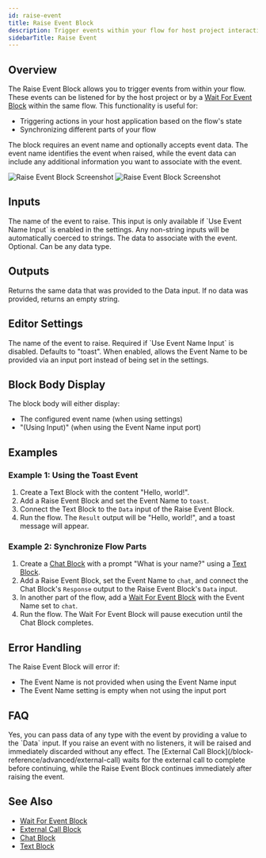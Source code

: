 ```yaml
---
id: raise-event
title: Raise Event Block
description: Trigger events within your flow for host project interaction or flow synchronization
sidebarTitle: Raise Event
---
```


## Overview

The Raise Event Block allows you to trigger events from within your flow. These events can be listened for by the host project or by a [Wait For Event Block](/block-reference/advanced/wait-for-event) within the same flow. This functionality is useful for:

- Triggering actions in your host application based on the flow's state
- Synchronizing different parts of your flow

The block requires an event name and optionally accepts event data. The event name identifies the event when raised, while the event data can include any additional information you want to associate with the event.

<Frame className="block dark:hidden">
  <img src="/block-reference/assets/raise_event_block_light.png" alt="Raise Event Block Screenshot" />
</Frame>
<Frame className="hidden dark:block">
  <img src="/block-reference/assets/raise_event_block_dark.png" alt="Raise Event Block Screenshot" />
</Frame>

## Inputs

<ParamField path="Event Name" type="string" required>
  The name of the event to raise. This input is only available if `Use Event Name Input` is enabled in the settings. Any non-string inputs will be automatically coerced to strings.
</ParamField>

<ParamField path="Data" type="any">
  The data to associate with the event. Optional. Can be any data type.
</ParamField>

## Outputs

<ResponseField name="Result" type="any">
  Returns the same data that was provided to the Data input. If no data was provided, returns an empty string.
</ResponseField>

## Editor Settings

<ParamField path="Event Name" type="string" default="toast">
  The name of the event to raise. Required if `Use Event Name Input` is disabled. Defaults to "toast".
</ParamField>

<ParamField path="Use Event Name Input" type="boolean" default={false}>
  When enabled, allows the Event Name to be provided via an input port instead of being set in the settings.
</ParamField>

## Block Body Display

The block body will either display:
- The configured event name (when using settings)
- "(Using Input)" (when using the Event Name input port)

## Examples

### Example 1: Using the Toast Event

1. Create a Text Block with the content "Hello, world!".
2. Add a Raise Event Block and set the Event Name to `toast`.
3. Connect the Text Block to the `Data` input of the Raise Event Block.
4. Run the flow. The `Result` output will be "Hello, world!", and a toast message will appear.

### Example 2: Synchronize Flow Parts

1. Create a [Chat Block](/block-reference/ai/chat) with a prompt "What is your name?" using a [Text Block](/block-reference/data/text).
2. Add a Raise Event Block, set the Event Name to `chat`, and connect the Chat Block's `Response` output to the Raise Event Block's `Data` input.
3. In another part of the flow, add a [Wait For Event Block](/block-reference/advanced/wait-for-event) with the Event Name set to `chat`.
4. Run the flow. The Wait For Event Block will pause execution until the Chat Block completes.

## Error Handling

The Raise Event Block will error if:
- The Event Name is not provided when using the Event Name input
- The Event Name setting is empty when not using the input port

## FAQ

<AccordionGroup>
  <Accordion title="Can I pass data with the event?">
    Yes, you can pass data of any type with the event by providing a value to the `Data` input.
  </Accordion>

  <Accordion title="What happens if I raise an event that no one is listening for?">
    If you raise an event with no listeners, it will be raised and immediately discarded without any effect.
  </Accordion>

  <Accordion title="How is raising an event different from an External Call Block?">
    The [External Call Block](/block-reference/advanced/external-call) waits for the external call to complete before continuing, while the Raise Event Block continues immediately after raising the event.
  </Accordion>
</AccordionGroup>

## See Also

- [Wait For Event Block](/block-reference/advanced/wait-for-event)
- [External Call Block](/block-reference/advanced/external-call)
- [Chat Block](/block-reference/ai/chat)
- [Text Block](/block-reference/data/text)
